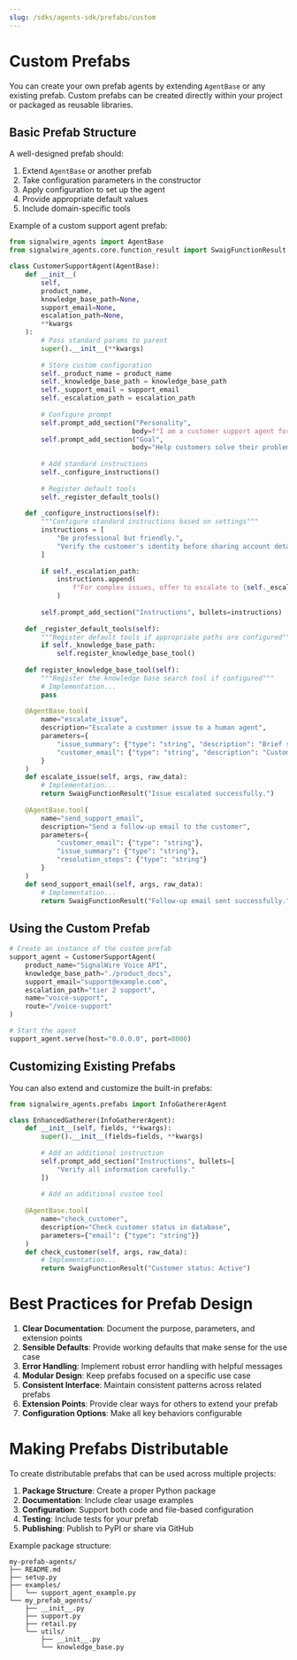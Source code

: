 ```yaml
---
slug: /sdks/agents-sdk/prefabs/custom
---
```


# Custom Prefabs

You can create your own prefab agents by extending `AgentBase` or any existing prefab. Custom prefabs can be created directly within your project or packaged as reusable libraries.

## Basic Prefab Structure

A well-designed prefab should:

1. Extend `AgentBase` or another prefab
2. Take configuration parameters in the constructor
3. Apply configuration to set up the agent
4. Provide appropriate default values
5. Include domain-specific tools

Example of a custom support agent prefab:

```python
from signalwire_agents import AgentBase
from signalwire_agents.core.function_result import SwaigFunctionResult

class CustomerSupportAgent(AgentBase):
    def __init__(
        self,
        product_name,
        knowledge_base_path=None,
        support_email=None,
        escalation_path=None,
        **kwargs
    ):
        # Pass standard params to parent
        super().__init__(**kwargs)
        
        # Store custom configuration
        self._product_name = product_name
        self._knowledge_base_path = knowledge_base_path
        self._support_email = support_email
        self._escalation_path = escalation_path
        
        # Configure prompt
        self.prompt_add_section("Personality", 
                               body=f"I am a customer support agent for {product_name}.")
        self.prompt_add_section("Goal", 
                               body="Help customers solve their problems effectively.")
        
        # Add standard instructions
        self._configure_instructions()
        
        # Register default tools
        self._register_default_tools()
    
    def _configure_instructions(self):
        """Configure standard instructions based on settings"""
        instructions = [
            "Be professional but friendly.",
            "Verify the customer's identity before sharing account details."
        ]
        
        if self._escalation_path:
            instructions.append(
                f"For complex issues, offer to escalate to {self._escalation_path}."
            )
            
        self.prompt_add_section("Instructions", bullets=instructions)
    
    def _register_default_tools(self):
        """Register default tools if appropriate paths are configured"""
        if self._knowledge_base_path:
            self.register_knowledge_base_tool()
    
    def register_knowledge_base_tool(self):
        """Register the knowledge base search tool if configured"""
        # Implementation...
        pass
    
    @AgentBase.tool(
        name="escalate_issue",
        description="Escalate a customer issue to a human agent",
        parameters={
            "issue_summary": {"type": "string", "description": "Brief summary of the issue"},
            "customer_email": {"type": "string", "description": "Customer's email address"}
        }
    )
    def escalate_issue(self, args, raw_data):
        # Implementation...
        return SwaigFunctionResult("Issue escalated successfully.")
    
    @AgentBase.tool(
        name="send_support_email",
        description="Send a follow-up email to the customer",
        parameters={
            "customer_email": {"type": "string"},
            "issue_summary": {"type": "string"},
            "resolution_steps": {"type": "string"}
        }
    )
    def send_support_email(self, args, raw_data):
        # Implementation...
        return SwaigFunctionResult("Follow-up email sent successfully.")
```

## Using the Custom Prefab

```python
# Create an instance of the custom prefab
support_agent = CustomerSupportAgent(
    product_name="SignalWire Voice API",
    knowledge_base_path="./product_docs",
    support_email="support@example.com",
    escalation_path="tier 2 support",
    name="voice-support",
    route="/voice-support"
)

# Start the agent
support_agent.serve(host="0.0.0.0", port=8000)
```

## Customizing Existing Prefabs

You can also extend and customize the built-in prefabs:

```python
from signalwire_agents.prefabs import InfoGathererAgent

class EnhancedGatherer(InfoGathererAgent):
    def __init__(self, fields, **kwargs):
        super().__init__(fields=fields, **kwargs)
        
        # Add an additional instruction
        self.prompt_add_section("Instructions", bullets=[
            "Verify all information carefully."
        ])
        
        # Add an additional custom tool
        
    @AgentBase.tool(
        name="check_customer", 
        description="Check customer status in database",
        parameters={"email": {"type": "string"}}
    )
    def check_customer(self, args, raw_data):
        # Implementation...
        return SwaigFunctionResult("Customer status: Active")
```

# Best Practices for Prefab Design

1. **Clear Documentation**: Document the purpose, parameters, and extension points
2. **Sensible Defaults**: Provide working defaults that make sense for the use case
3. **Error Handling**: Implement robust error handling with helpful messages
4. **Modular Design**: Keep prefabs focused on a specific use case
5. **Consistent Interface**: Maintain consistent patterns across related prefabs
6. **Extension Points**: Provide clear ways for others to extend your prefab
7. **Configuration Options**: Make all key behaviors configurable

# Making Prefabs Distributable

To create distributable prefabs that can be used across multiple projects:

1. **Package Structure**: Create a proper Python package
2. **Documentation**: Include clear usage examples 
3. **Configuration**: Support both code and file-based configuration
4. **Testing**: Include tests for your prefab
5. **Publishing**: Publish to PyPI or share via GitHub

Example package structure:

```
my-prefab-agents/
├── README.md
├── setup.py
├── examples/
│   └── support_agent_example.py
└── my_prefab_agents/
    ├── __init__.py
    ├── support.py
    ├── retail.py
    └── utils/
        ├── __init__.py
        └── knowledge_base.py
```
